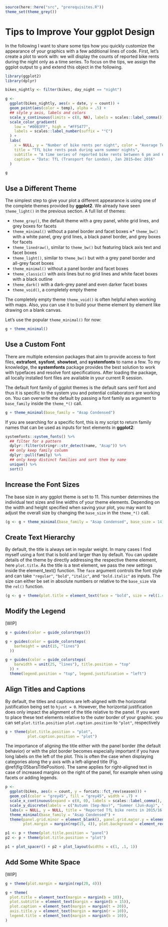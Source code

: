 ```r
source(here::here("src", "prerequisites.R"))
theme_set(theme_grey())
```

# Tips to Improve Your ggplot Design

In the following I want to share some tips how you quickly customize the appearance of your graphics with a few additional lines of code. First, let's create a plot to work with: we will display the counts of reported bike rents during the night only as a time series. To focus on the tips, we assign the ggplot output to `g` and extend this object in the following.

```r
library(ggplot2)
library(dplyr)

bikes_nightly <- filter(bikes, day_night == "night")

g <- 
  ggplot(bikes_nightly, aes(x = date, y = count)) + 
  geom_point(aes(color = temp), alpha = .5) +
  ## style y axis, labels and colors
  scale_y_continuous(limits = c(0, NA), labels = scales::label_comma()) +
  scale_color_gradient(
    low = "#00B3FF", high = "#FF5477", 
    labels = scales::label_number(suffix = "°C")
  ) +
  labs(
    x = NULL, y = "Number of bike rents per night", color = "Average Temperature:",
    title = "TfL bike rents peak during warm summer nights",
    subtitle = "A time series of reported bike rents between 6 pm and 6 am in London",
    caption = "Data: TfL (Transport for London), Jan 2015–Dec 2016"
  ) 

g
```

## Use a Different Theme

The simplest step to give your plot a different appearance is using one of the complete themes provided by **ggplot2**. We already have seen `theme_light()` in the previous section. A full list of themes:

* `theme_gray()`, the default theme with a grey panel, white grid lines, and grey boxes for facets
* `theme_minimal()` without a panel border and facet boxes
≈* `theme_bw()` with a white panel, grey grid lines, a black panel border, and grey boxes for facets
* `theme_linedraw()`, similar to `theme_bw()` but featuring black axis text and facet boxes
* `theme_light()`, similar to `theme_bw()` but with a grey panel border and all-grey facet boxes
* `theme_minimal()` without a panel border and facet boxes
* `theme_classic()` with axis lines but no grid lines and white facet boxes with a black outline
* `theme_dark()` with a dark-grey panel and even darker facet boxes
* `theme_void()`, a completely empty theme

The completely empty theme `theme_void()` is often helpful when working with maps. Also, you can use it to build your theme element by element like drawing on a blank canvas. 

Let's use the popular `theme_minimal()` for now:

```r
g + theme_minimal()
```

## Use a Custom Font

There are multiple extension packages that aim to provide access to font files, **extrafont**, **sysfont**, **showtext**, and **systemfonts** to name a few. To my knowledge, the **systemfonts** package provides the best solution to work with typefaces and resolve font specifications. After loading the package, all locally installed font files are available in your current R session.

The default font family of ggplot themes is the default sans serif font and thus it is specific to the system you and potential collaborators are working on. You can overwrite the default by passing a font family as argument to `base_family` inside the `theme_*()` call.

```r
g + theme_minimal(base_family = "Asap Condensed")
```

If you are searching for a specific font, this is my script to return family names that can be used as inputs for text elements in **ggplot2**:

```r
systemfonts::system_fonts() %>% 
  ## filter for a pattern
  dplyr::filter(stringr::str_detect(name, "Asap")) %>% 
  ## only keep family column
  dplyr::pull(family) %>% 
  ## only keep distinct families and sort them by name
  unique() %>% 
  sort()
```


## Increase the Font Sizes

The base size in any ggplot theme is set to 11. This number determines the individual text sizes and line widths of your theme elements. Depending on the width and height specified when saving your plot, you may want to adjust the overall size by changing the `base_size` in the `theme_*()` call. 

```r
(g <- g + theme_minimal(base_family = "Asap Condensed", base_size = 14))
```


## Create Text Hierarchy

By default, the title is always set in regular weight. In many cases I find myself using a font that is bold and larger than by default. You can update details of the theme by directly addressing the respective theme element, here `plot.title`. As the title is a text element, we pass the new settings inside the element_text() function. The `face` argument controls the font style and can take `"regular"`, `"bold"`, `"italic"`, and `"bold.italic"` as inputs. The size can either be set in absolute numbers or relative to the `base_size` via the `rel()` function.

```r
(g <- g + theme(plot.title = element_text(face = "bold", size = rel(1.4))))
```

## Modify the Legend

[WIP]

```r
g + guides(color = guide_colorsteps())
```

```r
g + guides(color = guide_colorsteps(
    barheight = unit(15, "lines")
  ))
```

```r
g + guides(color = guide_colorsteps(
    barwidth = unit(25, "lines"), title.position = "top"
  )) +
  theme(legend.position = "top", legend.justification = "left")
```

## Align Titles and Captions

By default, the titles and captions are left-aligned with the horizontal justification being set to `hjust = 0`. However, the horizontal justification does only impact the alignment of the title relative to the panel. If you want to place these text elements relative to the outer border of your graphic. you can set `plot.title.position` `plot.caption.position` to `"plot"`, respectively

```r
g + theme(plot.title.position = "plot",
          plot.caption.position = "plot")
```

The importance of aligning the title either with the panel border (the default behavior) or with the plot border becomes especially important if you have long labels on the left of the plot. This is often the case when displaying categories along the y axis with a left-aligned title (Fig. \@ref(fig:05barsTitlePosition). The same applies for right-aligned text in case of increased margins on the right of the panel, for example when using facets or adding legends.

```r
p <- 
  ggplot(bikes, aes(x = count, y = forcats::fct_rev(season))) +
  geom_col(color = "grey45", fill = "grey45", width = .7) +
  scale_x_continuous(expand = c(0, 0), labels = scales::label_comma(), position = "top") +
  scale_y_discrete(labels = c("Autumn (Sep-Nov)", "Summer (Jun-Aug)", "Spring (Mar-May)", "Winter (Dec-Feb)")) +
  labs(x = NULL, y = NULL, title = "Reported TfL bike rents in 2015/16 per season") +
  theme_minimal(base_family = "Asap Condensed") +
  theme(panel.grid.minor = element_blank(), panel.grid.major.y = element_blank(),
        plot.margin = margin(rep(15, 4)), plot.background = element_rect(fill = NA, color = "grey85"))

p1 <- p + theme(plot.title.position = "panel")
p2 <- p + theme(plot.title.position = "plot")

p1 + plot_spacer() + p2 + plot_layout(widths = c(1, .1, 1))
```

## Add Some White Space

[WIP]

```r
g + theme(plot.margin = margin(rep(20, 4)))
```

```r
g + theme(
  plot.title = element_text(margin = margin(b = 10)),
  plot.subtitle = element_text(margin = margin(b = 15)),
  plot.caption = element_text(margin = margin(t = 20)),
  axis.title.y = element_text(margin = margin(r = 10)),
  legend.title = element_text(margin = margin(b = 10)),
)
```

